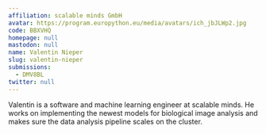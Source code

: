 ```yaml
---
affiliation: scalable minds GmbH
avatar: https://program.europython.eu/media/avatars/ich_jbJLWp2.jpg
code: BBXVHQ
homepage: null
mastodon: null
name: Valentin Nieper
slug: valentin-nieper
submissions:
  - DMV8BL
twitter: null
---
```


Valentin is a software and machine learning engineer at scalable minds. He works
on implementing the newest models for biological image analysis and makes sure
the data analysis pipeline scales on the cluster.
